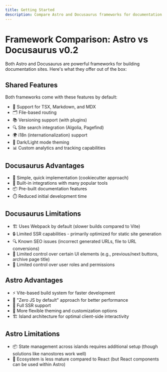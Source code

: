 ```yaml
---
title: Getting Started
description: Compare Astro and Docusaurus frameworks for documentation sites
---
```


# Framework Comparison: Astro vs Docusaurus v0.2

Both Astro and Docusaurus are powerful frameworks for building documentation sites. Here's what they offer out of the box:

## Shared Features

Both frameworks come with these features by default:
- 📝 Support for TSX, Markdown, and MDX
- 🗂️ File-based routing 
- 📚 Versioning support (with plugins)
- 🔍 Site search integration (Algolia, Pagefind)
- 🌍 i18n (internationalization) support
- 🎨 Dark/Light mode theming
- 📊 Custom analytics and tracking capabilities

## Docusaurus Advantages
- 🚀 Simple, quick implementation (cookiecutter approach)
- 🔌 Built-in integrations with many popular tools
- 📦 Pre-built documentation features
- ⏱️ Reduced initial development time

## Docusaurus Limitations
- 🏗️ Uses Webpack by default (slower builds compared to Vite)
- 🔒 Limited SSR capabilities - primarily optimized for static site generation
- 🔍 Known SEO issues (incorrect generated URLs, file to URL conversions)
- 🎨 Limited control over certain UI elements (e.g., previous/next buttons, archive page title)
- 👥 Limited control over user roles and permissions

## Astro Advantages
- ⚡ Vite-based build system for faster development
- 🎯 "Zero JS by default" approach for better performance
- 🔄 Full SSR support
- 🎨 More flexible theming and customization options
- 🏗️ Island architecture for optimal client-side interactivity

## Astro Limitations
- 📦 State management across islands requires additional setup (though solutions like nanostores work well)
- 🌱 Ecosystem is less mature compared to React (but React components can be used within Astro)

